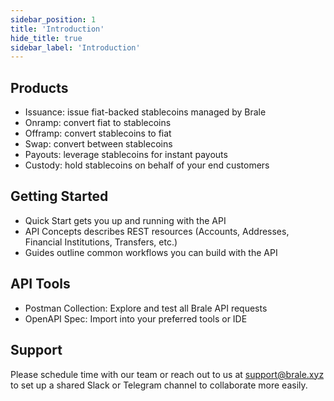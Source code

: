 ```yaml
---
sidebar_position: 1
title: 'Introduction'
hide_title: true
sidebar_label: 'Introduction'
---
```


<Intro
  heading="Introduction"
  subheading="Brale supports stablecoin issuance and orchestration, enabling businesses and ecosystems to create their own stablecoins and convert between fiat and stablecoins seamlessly. From stablecoin onramps, offramps, and swaps to custody and payouts, the Brale API makes it easy to build stablecoin-enabled products."
/>

## Products

- Issuance: issue fiat-backed stablecoins managed by Brale
- Onramp: convert fiat to stablecoins
- Offramp: convert stablecoins to fiat
- Swap: convert between stablecoins
- Payouts: leverage stablecoins for instant payouts
- Custody: hold stablecoins on behalf of your end customers

## Getting Started

- Quick Start gets you up and running with the API
- API Concepts describes REST resources (Accounts, Addresses, Financial Institutions, Transfers, etc.)
- Guides outline common workflows you can build with the API

## API Tools

- Postman Collection: Explore and test all Brale API requests
- OpenAPI Spec: Import into your preferred tools or IDE

## Support

Please schedule time with our team or reach out to us at support@brale.xyz to set up a shared Slack or Telegram channel to collaborate more easily.

